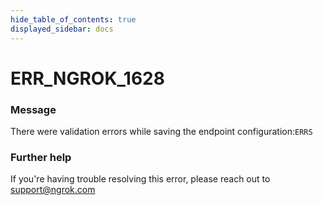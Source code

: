 ```yaml
---
hide_table_of_contents: true
displayed_sidebar: docs
---
```



# ERR_NGROK_1628

### Message

There were validation errors while saving the endpoint configuration:`ERRS`

<ErrorDetails error="err_ngrok_1628" />

### Further help

If you're having trouble resolving this error, please reach out to [support@ngrok.com](mailto:support@ngrok.com?subject=Help%20with%20ERR_NGROK_1628)
